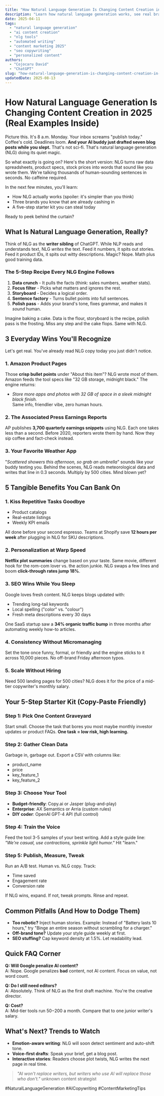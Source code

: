 ```yaml
---
title: "How Natural Language Generation Is Changing Content Creation in 2025 (Real Examples Inside)"
description: "Learn how natural language generation works, see real brand wins, and get a 5-step playbook to start using AI writing in your own workflow today."
date: 2025-04-11
tags:
  - "natural language generation"
  - "ai content creation"
  - "nlg tools"
  - "automated writing"
  - "content marketing 2025"
  - "seo copywriting"
  - "personalized content"
authors:
  - "Cojocaru David"
  - "ChatGPT"
slug: "how-natural-language-generation-is-changing-content-creation-in-2025"
updatedDate: 2025-08-13
---
```


# How Natural Language Generation Is Changing Content Creation in 2025 (Real Examples Inside)

Picture this. It's 8 a.m. Monday. Your inbox screams "publish today." Coffee's cold. Deadlines loom. **And your AI buddy just drafted seven blog posts while you slept.** That's not sci-fi. That's natural language generation (NLG) doing its quiet magic.

So what exactly is going on? Here's the short version: NLG turns raw data spreadsheets, product specs, stock prices into words that sound like you wrote them. We're talking thousands of human-sounding sentences in seconds. No caffeine required.

In the next few minutes, you'll learn:
- How NLG actually works (spoiler: it's simpler than you think)
- Three brands you know that are already cashing in
- A five-step starter kit you can steal today

Ready to peek behind the curtain?

## What Is Natural Language Generation, Really?

Think of NLG as the **writer sibling** of ChatGPT. While NLP reads and understands text, NLG *writes* the text. Feed it numbers, it spits out stories. Feed it product IDs, it spits out witty descriptions. Magic? Nope. Math plus good training data.

### The 5-Step Recipe Every NLG Engine Follows

1. **Data crunch** - It pulls the facts (think: sales numbers, weather stats).  
2. **Focus filter** - Picks what matters and ignores the rest.  
3. **Storyboard** - Decides a logical order.  
4. **Sentence factory** - Turns bullet points into full sentences.  
5. **Polish pass** - Adds your brand's tone, fixes grammar, and makes it *sound* human.

Imagine baking a cake. Data is the flour, storyboard is the recipe, polish pass is the frosting. Miss any step and the cake flops. Same with NLG.

## 3 Everyday Wins You'll Recognize

Let's get real. You've already read NLG copy today you just didn't notice.

### 1. Amazon Product Pages  
Those **crisp bullet points** under "About this item"? NLG wrote most of them. Amazon feeds the tool specs like "32 GB storage, midnight black." The engine returns:  
- *Store more apps and photos with 32 GB of space in a sleek midnight black finish.*  
Same info, friendlier vibe, zero human hours.

### 2. The Associated Press Earnings Reports  
AP publishes **3,700 quarterly earnings snippets** using NLG. Each one takes less than a second. Before 2020, reporters wrote them by hand. Now they sip coffee and fact-check instead.

### 3. Your Favorite Weather App  
"*Scattered showers this afternoon, so grab an umbrella*" sounds like your buddy texting you. Behind the scenes, NLG reads meteorological data and writes that line in 0.3 seconds. Multiply by 500 cities. Mind blown yet?

## 5 Tangible Benefits You Can Bank On

### 1. Kiss Repetitive Tasks Goodbye  
- Product catalogs  
- Real-estate listings  
- Weekly KPI emails  

All done before your second espresso. Teams at Shopify save **12 hours per week** after plugging in NLG for SKU descriptions.

### 2. Personalization at Warp Speed  
**Netflix plot summaries** change based on your taste. Same movie, different hook for the rom-com lover vs. the action junkie. NLG swaps a few lines and boom **click-through rates jump 18%**.

### 3. SEO Wins While You Sleep  
Google loves fresh content. NLG keeps blogs updated with:  
- Trending long-tail keywords  
- Local spelling ("color" vs. "colour")  
- Fresh meta descriptions every 30 days  

One SaaS startup saw a **34% organic traffic bump** in three months after automating weekly how-to articles.

### 4. Consistency Without Micromanaging  
Set the tone once funny, formal, or friendly and the engine sticks to it across 10,000 pieces. No off-brand Friday afternoon typos.

### 5. Scale Without Hiring  
Need 500 landing pages for 500 cities? NLG does it for the price of a mid-tier copywriter's monthly salary.

## Your 5-Step Starter Kit (Copy-Paste Friendly)

### Step 1: Pick One Content Graveyard
Start small. Choose the task that bores you most maybe monthly investor updates or product FAQs. **One task = low risk, high learning.**

### Step 2: Gather Clean Data
Garbage in, garbage out. Export a CSV with columns like:  
- product_name  
- price  
- key_feature_1  
- key_feature_2  

### Step 3: Choose Your Tool
- **Budget-friendly**: Copy.ai or Jasper (plug-and-play)  
- **Enterprise**: AX Semantics or Arria (custom rules)  
- **DIY coder**: OpenAI GPT-4 API (full control)

### Step 4: Train the Voice
Feed the tool 3-5 samples of your best writing. Add a style guide line: *"We're casual, use contractions, sprinkle light humor."* Hit "learn."

### Step 5: Publish, Measure, Tweak
Run an A/B test. Human vs. NLG copy. Track:  
- Time saved  
- Engagement rate  
- Conversion rate  

If NLG wins, expand. If not, tweak prompts. Rinse and repeat.

## Common Pitfalls (And How to Dodge Them)

- **Too robotic?** Inject human stories. Example: Instead of "Battery lasts 10 hours," try "Binge an entire season without scrambling for a charger."
- **Off-brand tone?** Update your style guide weekly at first.
- **SEO stuffing?** Cap keyword density at 1.5%. Let readability lead.

## Quick FAQ Corner

**Q: Will Google penalize AI content?**  
A: Nope. Google penalizes **bad** content, not AI content. Focus on value, not word count.

**Q: Do I still need editors?**  
A: Absolutely. Think of NLG as the first draft machine. You're the creative director.

**Q: Cost?**  
A: Mid-tier tools run $50-$200 a month. Compare that to one junior writer's salary.

## What's Next? Trends to Watch

- **Emotion-aware writing**: NLG will soon detect sentiment and auto-shift tone.  
- **Voice-first drafts**: Speak your brief, get a blog post.  
- **Interactive stories**: Readers choose plot twists, NLG writes the next page in real time.

> _"AI won't replace writers, but writers who use AI will replace those who don't."_   unknown content strategist

#NaturalLanguageGeneration #AICopywriting #ContentMarketingTips